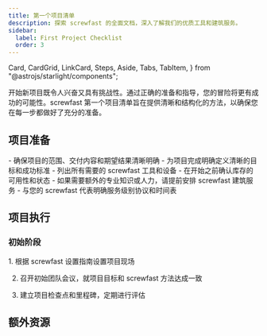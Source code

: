 ```yaml
---
title: 第一个项目清单
description: 探索 screwfast 的全面文档，深入了解我们的优质工具和建筑服务。
sidebar:
  label: First Project Checklist
  order: 3
---
```


  Card,
  CardGrid,
  LinkCard,
  Steps,
  Aside,
  Tabs,
  TabItem,
} from "@astrojs/starlight/components";

开始新项目既令人兴奋又具有挑战性。通过正确的准备和指导，您的冒险将更有成功的可能性。screwfast 第一个项目清单旨在提供清晰和结构化的方法，以确保您在每一步都做好了充分的准备。

## 项目准备

<CardGrid>
  <Card title="范围和目标">
    - 确保项目的范围、交付内容和期望结果清晰明确
    - 为项目完成明确定义清晰的目标和成功标准
  </Card>
  <Card title="工具和设备">
    - 列出所有需要的 screwfast 工具和设备
    - 在开始之前确认库存的可用性和状态
  </Card>
  <Card title="安排服务">
    - 如果需要额外的专业知识或人力，请提前安排 screwfast 建筑服务
    - 与您的 screwfast 代表明确服务级别协议和时间表
  </Card>
</CardGrid>

## 项目执行
### 初始阶段
<Steps>
1. 根据 screwfast 设置指南设置项目现场

2. 召开初始团队会议，就项目目标和 screwfast 方法达成一致

3. 建立项目检查点和里程碑，定期进行评估
</Steps>


## 额外资源
<CardGrid>
<LinkCard
  title="详细指南"
  description="访问 screwfast 工具和服务的深度文档和用户手册。"
  href="zh-cn/guides/getting-started"
/>
<LinkCard
  title="支持联系人"
  description="保持 screwfast 支持的联系人详细信息，可在项目期间提供帮助。"
  href="zh-cn/guides/getting-started"
/>
<LinkCard
  title="高级学习"
  description="探索 screwfast 提供的进一步教育资源，以完善您的技能和知识基础。"
  href="zh-cn/guides/getting-started"
/>
</CardGrid>
